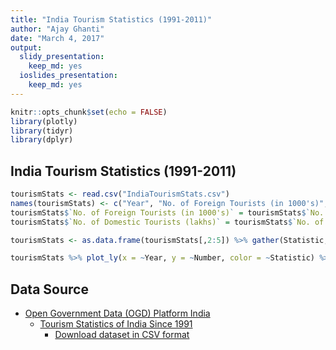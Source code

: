 ```yaml
---
title: "India Tourism Statistics (1991-2011)"
author: "Ajay Ghanti"
date: "March 4, 2017"
output: 
  slidy_presentation: 
    keep_md: yes
  ioslides_presentation: 
    keep_md: yes
---
```


```r
knitr::opts_chunk$set(echo = FALSE)
library(plotly)
library(tidyr)
library(dplyr)
```

## India Tourism Statistics (1991-2011)

```r
tourismStats <- read.csv("IndiaTourismStats.csv")
names(tourismStats) <- c("Year", "No. of Foreign Tourists (in 1000's)", "FX (Rs. Crores)", "FX (USD Millions)", "No. of Domestic Tourists (lakhs)")
tourismStats$`No. of Foreign Tourists (in 1000's)` = tourismStats$`No. of Foreign Tourists (in 1000's)`/1000
tourismStats$`No. of Domestic Tourists (lakhs)` = tourismStats$`No. of Domestic Tourists (lakhs)`/100000

tourismStats <- as.data.frame(tourismStats[,2:5]) %>% gather(Statistic, Number) %>% mutate(Year = rep(1991:2011, 4))

tourismStats %>% plot_ly(x = ~Year, y = ~Number, color = ~Statistic) %>% add_lines()
```

## Data Source

- [Open Government Data (OGD) Platform India](https://data.gov.in)
    + [Tourism Statistics of India Since 1991](https://data.gov.in/catalog/tourism-statistics-india)
        + [Download dataset in CSV format](https://data.gov.in/node/92148/datastore/export/csv)
